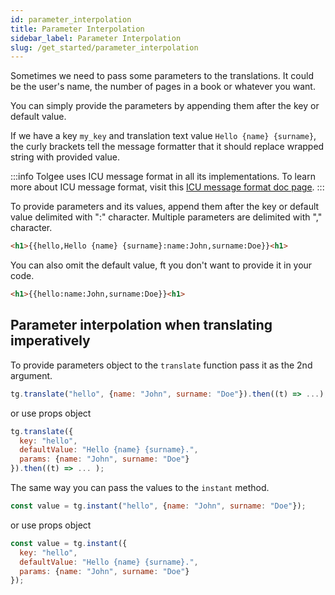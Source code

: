 ```yaml
---
id: parameter_interpolation
title: Parameter Interpolation
sidebar_label: Parameter Interpolation
slug: /get_started/parameter_interpolation
---
```


Sometimes we need to pass some parameters to the translations. It could be the user's name, the number of pages
in a book or whatever you want.

You can simply provide the parameters by appending them after the key or default value.

If we have a key `my_key` and translation text value `Hello {name} {surname}`, the curly brackets tell the message
formatter that it should replace wrapped string with provided value.

:::info
Tolgee uses ICU message format in all its implementations. To learn more about ICU message format, visit this
[ICU message format doc page](/platform/icu_message_format).
:::

To provide parameters and its values, append them after the key or default value delimited with ":" character.
Multiple parameters are delimited with "," character.

```html
<h1>{{hello,Hello {name} {surname}:name:John,surname:Doe}}<h1>
```

You can also omit the default value, ft you don't want to provide it in your code.
```html
<h1>{{hello:name:John,surname:Doe}}<h1>
```

## Parameter interpolation when translating imperatively
To provide parameters object to the `translate` function pass it as the 2nd argument.
```javascript
tg.translate("hello", {name: "John", surname: "Doe"}).then((t) => ...);
```
or use props object
```javascript
tg.translate({
  key: "hello",
  defaultValue: "Hello {name} {surname}.",
  params: {name: "John", surname: "Doe"}
}).then((t) => ... );
```

The same way you can pass the values to the `instant` method.
```javascript
const value = tg.instant("hello", {name: "John", surname: "Doe"});
```

or use props object
```javascript
const value = tg.instant({
  key: "hello",
  defaultValue: "Hello {name} {surname}.",
  params: {name: "John", surname: "Doe"}
});
```
